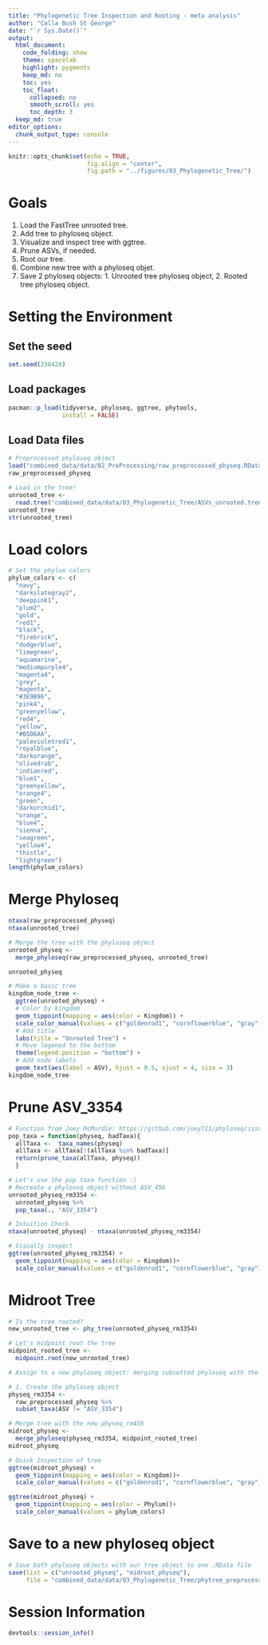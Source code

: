```yaml
---
title: "Phylogenetic Tree Inspection and Rooting - meta analysis"
author: "Calla Bush St George"
date: "`r Sys.Date()`"
output:
  html_document: 
    code_folding: show
    theme: spacelab
    highlight: pygments
    keep_md: no
    toc: yes
    toc_float:
      collapsed: no
      smooth_scroll: yes
      toc_depth: 3
  keep_md: true  
editor_options: 
  chunk_output_type: console
---
```


```r
knitr::opts_chunk$set(echo = TRUE,
                      fig.align = "center",
                      fig.path = "../figures/03_Phylogenetic_Tree/")
```

# Goals

1. Load the FastTree unrooted tree.
2. Add tree to phyloseq object.
3. Visualize and inspect tree with ggtree.
4. Prune ASVs, if needed.
5. Root our tree.
6. Combine new tree with a phyloseq objet.
7. Save 2 phyloseq objects: 1. Unrooted tree phyloseq object, 
                            2. Rooted tree phyloseq object.

# Setting the Environment

## Set the seed
```r
set.seed(238428)
```

## Load packages
```r
pacman::p_load(tidyverse, phyloseq, ggtree, phytools, 
               install = FALSE)
```

## Load Data files
```r
# Preprocessed phyloseq object
load("combined_data/data/02_PreProcessing/raw_preprocessed_physeq.RData")
raw_preprocessed_physeq

# Load in the tree!
unrooted_tree <- 
  read.tree("combined_data/data/03_Phylogenetic_Tree/ASVs_unrooted.tree")
unrooted_tree
str(unrooted_tree)
```

# Load colors
```r
# Set the phylum colors
phylum_colors <- c(
  "navy", 
  "darkslategray2", 
  "deeppink1",
  "plum2", 
  "gold", 
  "red1",
  "black", 
  "firebrick",
  "dodgerblue",
  "limegreen",
  "aquamarine",
  "mediumpurple4",
  "magenta4",
  "grey", 
  "magenta",
  "#3E9B96",
  "pink4",
  "greenyellow",
  "red4",
  "yellow",
  "#B5D6AA",
  "palevioletred1",
  "royalblue",
  "darkorange", 
  "olivedrab",
  "indianred",
  "blue1",
  "greenyellow",
  "orange4",
  "green",
  "darkorchid1",
  "orange",
  "blue4",
  "sienna",
  "seagreen",
  "yellow4",
  "thistle",
  "lightgreen")
length(phylum_colors)
```


# Merge Phyloseq
```r
ntaxa(raw_preprocessed_physeq)
ntaxa(unrooted_tree)

# Merge the tree with the phyloseq object
unrooted_physeq <-
  merge_phyloseq(raw_preprocessed_physeq, unrooted_tree)

unrooted_physeq
```

```r
# Make a basic tree
kingdom_node_tree <-
  ggtree(unrooted_physeq) +
  # Color by kingdom
  geom_tippoint(mapping = aes(color = Kingdom)) +
  scale_color_manual(values = c("goldenrod1", "cornflowerblue", "gray")) +
  # Add title
  labs(title = "Unrooted Tree") + 
  # Move legened to the bottom
  theme(legend.position = "bottom") +
  # Add node labels
  geom_text(aes(label = ASV), hjust = 0.5, vjust = 4, size = 3)
kingdom_node_tree
```


# Prune ASV_3354
```r
# Function from Joey McMurdie: https://github.com/joey711/phyloseq/issues/652
pop_taxa = function(physeq, badTaxa){
  allTaxa <-  taxa_names(physeq)
  allTaxa <- allTaxa[!(allTaxa %in% badTaxa)]
  return(prune_taxa(allTaxa, physeq))
  }

# Let's use the pop taxa function :)
# Recreate a phyloseq object without ASV_456
unrooted_physeq_rm3354 <-
  unrooted_physeq %>%
  pop_taxa(., "ASV_3354")

# Intuition Check
ntaxa(unrooted_physeq) - ntaxa(unrooted_physeq_rm3354)

# Visually inspect
ggtree(unrooted_physeq_rm3354) +
  geom_tippoint(mapping = aes(color = Kingdom))+
  scale_color_manual(values = c("goldenrod1", "cornflowerblue", "gray"))
```


# Midroot Tree

```r
# Is the tree rooted? 
new_unrooted_tree <- phy_tree(unrooted_physeq_rm3354)

# Let's midpoint root the tree
midpoint_rooted_tree <-
  midpoint.root(new_unrooted_tree)

# Assign to a new phyloseq object: merging subsetted phyloseq with the new rooted tree

# 1. Create the phyloseq object
physeq_rm3354 <-
  raw_preprocessed_physeq %>%
  subset_taxa(ASV != "ASV_3354")

# Merge tree with the new physeq_rm456
midroot_physeq <-
  merge_phyloseq(physeq_rm3354, midpoint_rooted_tree)
midroot_physeq

# Quick Inspection of tree
ggtree(midroot_physeq) + 
  geom_tippoint(mapping = aes(color = Kingdom))+
  scale_color_manual(values = c("goldenrod1", "cornflowerblue", "gray"))

ggtree(midroot_physeq) + 
  geom_tippoint(mapping = aes(color = Phylum))+
  scale_color_manual(values = phylum_colors)
```

# Save to a new phyloseq object

```r
# Save both phyloseq objects with our tree object to one .RData file
save(list = c("unrooted_physeq", "midroot_physeq"),
     file = "combined_data/data/03_Phylogenetic_Tree/phytree_preprocessed_physeq.RData")
```



# Session Information
```r
devtools::session_info()
```